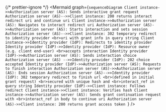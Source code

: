 
<MermaidWrapper client:load>

{/* prettier-ignore */}
<Mermaid
  graph={`sequenceDiagram
    Client instance->>Authorization server (AS): Sends interactive grant request
    Authorization server (AS)-->>Client instance: 200 returns interact redirect uri and continue uri
    Client instance->>Authorization server (AS): Navigates to interact redirect uri
    Authorization server (AS)->>Authorization server (AS): Starts interaction and sets session
    Authorization server (AS)-->>Client instance: 302 temporary redirect to identity provider <br>uri with grant info in query string
    Client instance->>Identity provider (IdP): Redirects to identity provider
    Identity provider (IdP)->>Identity provider (IdP): Resource owner (e.g. client end-user) <br>accepts interaction
    Identity provider (IdP)->>Authorization server (AS): Sends interaction choice
    Authorization server (AS) -->>Identity provider (IdP): 202 choice accepted
    Identity provider (IdP)->>Authorization server (AS): Requests to finish interaction
    Authorization server (AS)->>Authorization server (AS): Ends session
    Authorization server (AS)-->>Identity provider (IdP): 302 temporary redirect to finish url <br>(defined in initial grant request) <br>secured with unique hash and <br>interact_ref in query string
    Identity provider (IdP)->>Client instance: Follows redirect
    Client instance->>Client instance: Verifies hash
    Client instance->>Authorization server (AS): Sends grant continuation request with <br>interact_ref in body to continue uri
    Authorization server (AS)->>Client instance: 200 returns grant access token
`}
/>

</MermaidWrapper>
